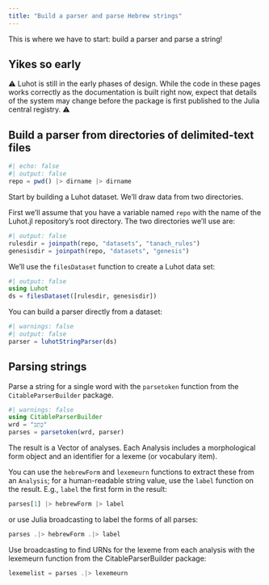 ```yaml
---
title: "Build a parser and parse Hebrew strings"
---
```



This is where we have to start: build a parser and parse a string!


::: {.callout-warning}
## Yikes so early

⚠️ Luhot is still in the early phases of design. While the code in these pages works correctly as the documentation is built right now, expect that details of the system may change before the package is first published to the Julia central registry. ⚠️ 
:::



## Build a parser from directories of delimited-text files

```julia
#| echo: false
#| output: false
repo = pwd() |> dirname |> dirname
```



Start by building a Luhot dataset.  We'll draw data from two directories.

First we'll assume that you have a variable named `repo` with the name of the Luhot.jl repository's root directory.  The two directories we'll use are:


```julia
#| output: false
rulesdir = joinpath(repo, "datasets", "tanach_rules")
genesisdir = joinpath(repo, "datasets", "genesis")
```

We'll use the `filesDataset` function to create a Luhot data set:


```julia
#| output: false
using Luhot
ds = filesDataset([rulesdir, genesisdir])
```

You can build a parser directly from a dataset:

```julia
#| warnings: false
#| output: false
parser = luhotStringParser(ds)
```

## Parsing strings

Parse a string for a single word with the `parsetoken` function from the `CitableParserBuilder` package.

```julia
#| warnings: false
using CitableParserBuilder
wrd = "כָתַב"
parses = parsetoken(wrd, parser)
```

The result is a Vector of analyses. Each Analysis includes a morphological form object and an identifier for a lexeme (or vocabulary item). 


You can use the `hebrewForm` and `lexemeurn` functions to extract these from an `Analysis`; for a human-readable string value, use the `label` function on the result. E.g., `label` the first form in the result:

```julia
parses[1] |> hebrewForm |> label
```



or use Julia broadcasting to label the forms of all parses:

```julia
parses .|> hebrewForm .|> label
```


Use broadcasting to find URNs for the lexeme from each analysis with the lexemeurn function from the CitableParserBuilder package:

```julia
lexemelist = parses .|> lexemeurn
```
